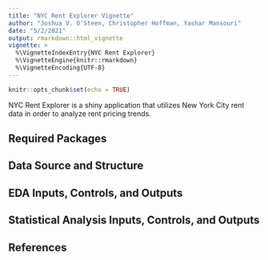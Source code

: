 ```yaml
---
title: "NYC Rent Explorer Vignette"
author: "Joshua V. O'Steen, Christopher Hoffman, Yashar Mansouri"
date: "5/2/2021"
output: rmarkdown::html_vignette
vignette: >
  %\VignetteIndexEntry{NYC Rent Explorer}
  %\VignetteEngine{knitr::rmarkdown}
  %\VignetteEncoding{UTF-8}
---
```


```r
knitr::opts_chunk$set(echo = TRUE)
```


NYC Rent Explorer is a shiny application that utilizes New York City rent data 
in order to analyze rent pricing trends.

## Required Packages


## Data Source and Structure


## EDA Inputs, Controls, and Outputs


## Statistical Analysis Inputs, Controls, and Outputs


## References